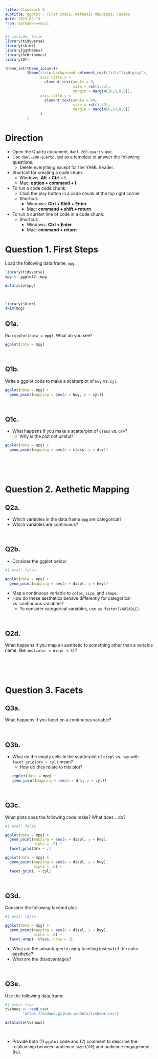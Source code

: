 ```yaml
---
title: Classwork 6
subtitle: ggplot - First Steps; Aethetic Mappings; Facets
date: 2023-02-13
from: markdown+emoji
---
```



```r
#| include: false
library(tidyverse)
library(skimr)
library(ggthemes)
library(hrbrthemes)
library(DT)

theme_set(theme_ipsum()+
          theme(strip.background =element_rect(fill="lightgray"),
                axis.title.x = 
                  element_text(angle = 0,
                               size = rel(1.33),
                               margin = margin(10,0,0,0)),
                axis.title.y = 
                  element_text(angle = 90,
                               size = rel(1.33),
                               margin = margin(0,10,0,0))
                )
          )
```


# Direction
- Open the Quarto document, `danl-200-quarto.qmd`.
- Use `danl-200-quarto.qmd` as a template to answer the following questions.
  - Delete everything except for the YAML header.

- Shortcut for creating a code chunk
  - Windows: **Alt + Ctrl + I**
  - Mac: **option + command + I**

- To run a code code chunk:
  - Click the play button in a code chunk at the top right corner.
  - Shortcut:
    - Windows: **Ctrl + Shift + Enter**
    - Mac: **command + shift + return**


- To run a current line of code in a code chunk:
  - Shortcut:
    - Windows: **Ctrl + Enter**
    - Mac: **command + return**


# Question 1. First Steps

Load the following data.frame, `mpg`.
```r
library(tidyverse)
mpg <- ggplot2::mpg
```


```r
datatable(mpg)
```

<br>

```r
library(skimr)
skim(mpg)
```



## Q1a. 
Run `ggplot(data = mpg)`. What do you see?
```r
ggplot(data = mpg)
```

<br>


## Q1b.
Write a ggplot code to make a scatterplot of `hwy` vs. `cyl`.

```r
ggplot(data = mpg) +
  geom_point(mapping = aes(x = hwy, y = cyl))
```

<br>

## Q1c.
- What happens if you make a scatterplot of `class` vs. `drv`? 
  - Why is the plot not useful?


```r
ggplot(data = mpg) +
  geom_point(mapping = aes(x = class, y = drv))
```

<br><br><br>

# Question 2. Aethetic Mapping


## Q2a.
- Which variables in the data.frame `mpg` are categorical? 
- Which variables are continuous?

<br>

## Q2b.
- Consider the ggplot below:

```r
#| eval: false

ggplot(data = mpg) + 
  geom_point(mapping = aes(x = displ, y = hwy)) 
```

- Map a continuous variable to `color`, `size`, and `shape`. 
- How do these aesthetics behave differently for categorical vs. continuous variables?
  - To consider categorical variables, use `as.factor(VARIABLE)`.

<br>

## Q2d.
What happens if you map an aesthetic to something other than a variable name, like `aes(color = displ < 5)`? 


<br><br><br>


# Question 3. Facets

## Q3a.
What happens if you facet on a continuous variable?

<br>

## Q3b.
- What do the empty cells in the scatterplot of `displ` vs. `hwy` with `facet_grid(drv ~ cyl)` mean? 
  - How do they relate to this plot?
```r
ggplot(data = mpg) + 
  geom_point(mapping = aes(x = drv, y = cyl))
```

<br>

## Q3c.
What plots does the following code make? What does `.` do?
```r
#| eval: false

ggplot(data = mpg) + 
  geom_point(mapping = aes(x = displ, y = hwy),
             alpha = .5) +
  facet_grid(drv ~ .)

ggplot(data = mpg) + 
  geom_point(mapping = aes(x = displ, y = hwy),
             alpha = .5) +
  facet_grid(. ~ cyl)
```

<br>

## Q3d.
Consider the following faceted plot:
```r
#| eval: false

ggplot(data = mpg) + 
  geom_point(mapping = aes(x = displ, y = hwy),
             alpha = .5) + 
  facet_wrap(~ class, nrow = 2)
```
  - What are the advantages to using faceting instead of the color aesthetic? 
  - What are the disadvantages? 
  
<br>


## Q3e.
Use the following data.frame.

```r
#| echo: true
tvshows <- read_csv(
		'https://bcdanl.github.io/data/tvshows.csv')
```

```r
datatable(tvshows)
```

<br>

- Provide both (1) `ggplot` code and (2) comment to describe the relationship between audience size (`GRP`) and audience engagement (`PE`). 


<br>

